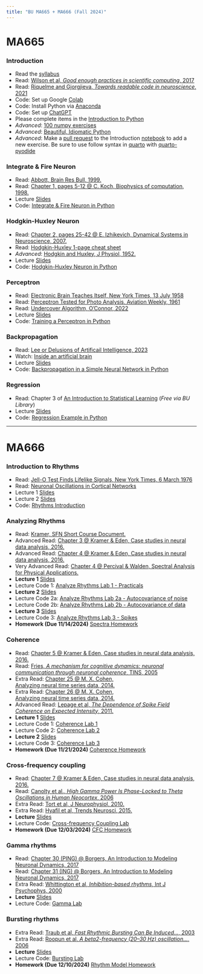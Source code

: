 ```yaml
---
title: "BU MA665 + MA666 (Fall 2024)"
---
```


# MA665

### Introduction
- Read the [syllabus](/Readings/MA665_MA666_Syllabus.pdf)
- Read: [Wilson et al, *Good enough practices in scientific computing*, 2017](/Readings/Wilson_2017.pdf)
- Read: [Riquelme and Gjorgjieva, *Towards readable code in neuroscience*, 2021](/Readings/Riquelme_2021.pdf)
- Code: Set up Google [Colab](https://colab.google/)
- Code: Install Python via [Anaconda](https://www.anaconda.com/)
- Code: Set up [ChatGPT](https://chat.openai.com/auth/login)
- Please complete items in the [Introduction to Python](Introduction.html)
- *Advanced*: [100 numpy exercises](https://github.com/rougier/numpy-100)
- *Advanced*: [Beautiful, Idiomatic Python](https://github.com/JeffPaine/beautiful_idiomatic_python)
- *Advanced*: Make a [pull request](https://docs.github.com/en/pull-requests/collaborating-with-pull-requests/proposing-changes-to-your-work-with-pull-requests/about-pull-requests) to the Introduction [notebook](https://github.com/Mark-Kramer/BU-MA665-MA666/blob/master/Introduction.ipynb) to add a new exercise. Be sure to use follow syntax in [quarto](https://quarto.org/) with [quarto-pyodide](https://quarto.thecoatlessprofessor.com/pyodide/)


### Integrate \& Fire Neuron
- Read:  [Abbott, Brain Res Bull, 1999.](/Readings/Abbott_1999.pdf)
- Read:  [Chapter 1, pages 5-12 @ C. Koch, Biophysics of computation, 1998.](/Readings/Koch_Chapter_1.pdf)
- Lecture [Slides](https://github.com/Mark-Kramer/BU-MA665-MA666/tree/master/Slides/IF_Lecture_1.pdf)
- Code:  [Integrate & Fire Neuron in Python](IF.html)

### Hodgkin-Huxley Neuron
- Read:  [Chapter 2, pages 25-42 @ E. Izhikevich, Dynamical Systems in Neuroscience, 2007.](/Readings/Izhikevich_Chapter_2.pdf)
- Read:  [Hodgkin-Huxley 1-page cheat sheet](/Readings/Hodgkin-Huxley_Cheat_Sheet.pdf)
- *Advanced*: [Hodgkin and Huxley, J Physiol, 1952.](/Readings/Hodgkin_Huxley_1952.pdf)
- Lecture [Slides](https://github.com/Mark-Kramer/BU-MA665-MA666/tree/master/Slides/HH_Lecture_1.pdf)
- Code:  [Hodgkin-Huxley Neuron in Python](HH.html)

### Perceptron
- Read: [Electronic Brain Teaches Itself, New York Times, 13 July 1958](/Readings/NYT_1958.pdf)
- Read: [Perceptron Tested for Photo Analysis, Aviation Weekly, 1961](/Readings/Klass_1961.pdf)
- Read: [Undercover Algorithm, O'Connor, 2022](/Readings/OConnor_2022.pdf)
- Lecture [Slides](/Slides/Perceptron_1.pdf)
- Code:  [Training a Perceptron in Python](Perceptron.html)

### Backpropagation
- Read: [Lee or Delusions of Artificail Intelligence, 2023](/Readings/Labatut_2024.pdf)
- Watch: [Inside an artificial brain](https://vimeo.com/132700334)
- Lecture [Slides](/Slides/Backpropagation_1.pdf)
- Code:  [Backpropagation in a Simple Neural Network in Python](Backpropagation.html)

### Regression
- Read: Chapter 3 of [An Introduction to Statistical Learning](https://link.springer.com/book/10.1007/978-1-4614-7138-7) (*Free via BU Library*)
- Lecture [Slides](/Slides/Regression_1.pdf)
- Code:  [Regression Example in Python](Regression.html)

---
# MA666

### Introduction to Rhythms
- Read: [Jell-O Test Finds Lifelike Signals, New York Times, 6 March 1976](/Readings/NYT_1976.pdf)
- Read: [Neuronal Oscillations in Cortical Networks](/Readings/Buzsaki_Science_2004.pdf)
- Lecture 1 [Slides](https://github.com/Mark-Kramer/BU-MA665-MA666/blob/master/Slides/Rhythms_1.pdf)
- Lecture 2 [Slides](/Slides/Rhythms_2.pdf)
- Code: [Rhythms Introduction](Rhythms_1.html)

### Analyzing Rhythms
- Read: [Kramer, SFN Short Course Document.](/Readings/Kramer_SFN_Short_Course.pdf)
- Advanced Read: [Chapter 3 @ Kramer & Eden, Case studies in neural data analysis, 2016.](/Readings/Kramer_Eden_Chapter_3.pdf)
- Advanced Read: [Chapter 4 @ Kramer & Eden, Case studies in neural data analysis, 2016.](/Readings/Kramer_Eden_Chapter_4.pdf)
- Very Advanced Read: [Chapter 4 @ Percival & Walden, Spectral Analysis for Physical Applications.](https://www.cambridge.org/core/books/spectral-analysis-for-physical-applications/A9195239A8965A2C53D43EB2D1B80A33)
- **Lecture 1** [Slides](https://github.com/Mark-Kramer/BU-MA665-MA666/blob/master/Slides/Analyzing_Rhythms_Lecture_1.pdf)
- Lecture Code 1: [Analyze Rhythms Lab 1 - Practicals](Analyzing_Rhythms_Lab_1.html)
- **Lecture 2** [Slides](https://github.com/Mark-Kramer/BU-MA665-MA666/blob/master/Slides/Analyzing_Rhythms_Lecture_2.pdf)
- Lecture Code 2a: [Analyze Rhythms Lab 2a - Autocovariance of noise](Analyzing_Rhythms_Lab_2a.html)
- Lecture Code 2b: [Analyze Rhythms Lab 2b - Autocovariance of data](Analyzing_Rhythms_Lab_2b.html)
- **Lecture 3** [Slides](https://github.com/Mark-Kramer/BU-MA665-MA666/blob/master/Slides/Analyzing_Rhythms_Lecture_3.pdf)
- Lecture Code 3: [Analyze Rhythms Lab 3 - Spikes](Analyzing_Rhythms_Lab_3.html)
- **Homework (Due 11/14/2024)** [Spectra Homework](https://github.com/Mark-Kramer/BU-MA665-MA666/blob/master/Slides/MA666_Homework_1_Spectra.pdf)

### Coherence
- Read: [Chapter 5 @ Kramer & Eden, Case studies in neural data analysis, 2016.](/Readings/Kramer_Eden_Chapter_5.pdf)
- Read: [Fries, *A mechanism for cognitive dynamics: neuronal communication through neuronal coherence*, TINS, 2005](/Readings/Fries_TINS_2005.pdf)
- Extra Read: [Chapter 25 @ M. X. Cohen, Analyzing neural time series data, 2014.](/Readings/Cohen_Chapter_25.pdf)
- Extra Read: [Chapter 26 @ M. X. Cohen, Analyzing neural time series data, 2014.](/Readings/Cohen_Chapter_26.pdf)
- Advanced Read: [Lepage et al, *The Dependence of Spike Field Coherence on Expected Intensity*, 2011.](/Readings/Lepage_Neural_Comp_2011.pdf) 
- **Lecture 1** [Slides](https://github.com/Mark-Kramer/BU-MA665-MA666/blob/master/Slides/Coherence_Lecture_1.pdf)
- Lecture Code 1: [Coherence Lab 1](Coherence_Lab_Part_1.html)
- Lecture Code 2: [Coherence Lab 2](Coherence_Lab_Part_2.html)
- **Lecture 2** [Slides](https://github.com/Mark-Kramer/BU-MA665-MA666/blob/master/Slides/Coherence_Lecture_2.pdf)
- Lecture Code 3: [Coherence Lab 3](Coherence_Lab_Part_3.html)
- **Homework (Due 11/21/2024)** [Coherence Homework](https://github.com/Mark-Kramer/BU-MA665-MA666/blob/master/Slides/MA666_Homework_2_Coherence.pdf)

### Cross-frequency coupling
- Read: [Chapter 7 @ Kramer & Eden, Case studies in neural data analysis, 2016.](/Readings/Kramer_Eden_Chapter_8.pdf)
- Read: [Canolty et al., *High Gamma Power Is Phase-Locked to Theta Oscillations in Human Neocortex*, 2006](Readings/Canolty_2006.pdf)
- Extra Read: [Tort et al, J Neurophysiol, 2010.](/Readings/Tort_J_Neurophysiol_2010.pdf)
- Extra Read: [Hyafil et al, Trends Neurosci, 2015.](/Readings/Hyafil_TINS_2015.pdf)
- **Lecture** [Slides](https://github.com/Mark-Kramer/BU-MA665-MA666/blob/master/Slides/CFC_Lecture.pdf)
- Lecture Code: [Cross-frequency Coupling Lab](CFC_Lab.html)
- **Homework (Due 12/03/2024)** [CFC Homework](https://github.com/Mark-Kramer/BU-MA665-MA666/blob/master/Slides/MA666_Homework_3_CFC.pdf)

### Gamma rhythms
- Read: [Chapter 30 (PING) @ Borgers, An Introduction to Modeling Neuronal Dynamics, 2017](/Readings/Borgers_PING_2017.pdf)
- Read: [Chapter 31 (ING) @ Borgers, An Introduction to Modeling Neuronal Dynamics, 2017](/Readings/Borgers_ING_2017.pdf)
- Extra Read: [Whittington et al, *Inhibition-based rhythms*, Int J Psychophys, 2000](/Readings/Whittington_2000.pdf)
- **Lecture** [Slides](https://github.com/Mark-Kramer/BU-MA665-MA666/blob/master/Slides/Gamma_Lecture.pdf)
- Lecture Code: [Gamma Lab](Gamma_Lab.html)

### Bursting rhythms
- Extra Read: [Traub et al, *Fast Rhythmic Bursting Can Be Induced...*, 2003](/Readings/Traub_J_Neurophysiol_2003.pdf)
- Extra Read: [Roopun et al, *A beta2-frequency (20–30 Hz) oscillation...*, 2006](/Readings/Roopun_PNAS_2006.pdf)
- **Lecture** [Slides](https://github.com/Mark-Kramer/BU-MA665-MA666/blob/master/Slides/Beta_Lecture.pdf)
- Lecture Code: [Bursting Lab](Bursting_Lab.html)
- **Homework (Due 12/10/2024)** [Rhythm Model Homework](https://github.com/Mark-Kramer/BU-MA665-MA666/blob/master/Slides/MA666_Homework_4_Models.pdf)